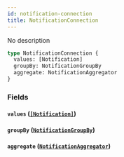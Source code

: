 ```yaml
---
id: notification-connection
title: NotificationConnection
---
```


No description

```graphql
type NotificationConnection {
  values: [Notification]
  groupBy: NotificationGroupBy
  aggregate: NotificationAggregator
}
```

### Fields

#### `values` ([`[Notification]`](/v1/objects/notification))

#### `groupBy` ([`NotificationGroupBy`](/v1/objects/notification-group-by))

#### `aggregate` ([`NotificationAggregator`](/v1/objects/notification-aggregator))
